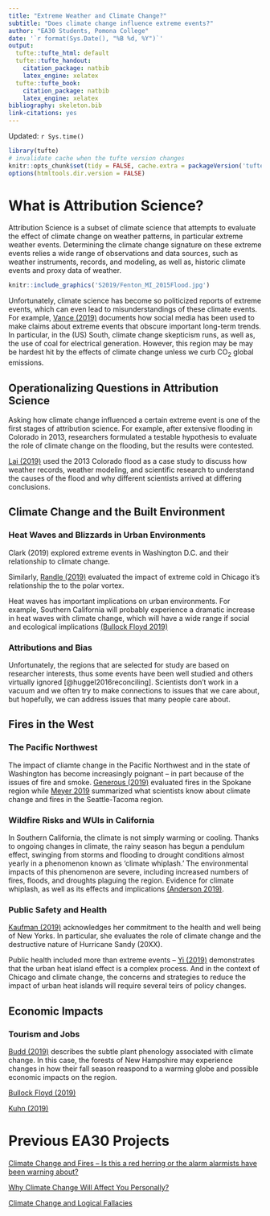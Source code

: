 ```yaml
---
title: "Extreme Weather and Climate Change?"
subtitle: "Does climate change influence extreme events?"
author: "EA30 Students, Pomona College"
date: '`r format(Sys.Date(), "%B %d, %Y")`'
output:
  tufte::tufte_html: default
  tufte::tufte_handout:
    citation_package: natbib
    latex_engine: xelatex
  tufte::tufte_book:
    citation_package: natbib
    latex_engine: xelatex
bibliography: skeleton.bib
link-citations: yes
---
```

Updated: `r Sys.time()`

```r
library(tufte)
# invalidate cache when the tufte version changes
knitr::opts_chunk$set(tidy = FALSE, cache.extra = packageVersion('tufte'))
options(htmltools.dir.version = FALSE)
```
# What is Attribution Science?

Attribution Science is a subset of climate science that attempts to evaluate the effect of climate change on weather patterns, in particular extreme weather events.  Determining the climate change signature on these extreme events relies a wide range of observations and data sources, such as weather instruments, records, and modeling, as well as, historic climate events and proxy data of weather.  


```r
knitr::include_graphics('S2019/Fenton_MI_2015Flood.jpg')
```

Unfortunately, climate science has become so politicized reports of extreme events, which can even lead to misunderstandings of these climate events. For example, [Vance (2019)](S2019/Vance/Vance3.html) documents how social media has been used to make claims about extreme events that obscure important long-term trends. In particular, in the (US) South, climate change skepticism runs, as well as, the use of coal for electrical generation. However, this region may be may be hardest hit by the effects of climate change unless we curb CO<sub>2</sub> global emissions. 

## Operationalizing Questions in Attribution Science

Asking how climate change influenced a certain extreme event is one of the first stages of attribution science. For example, after extensive flooding in Colorado in 2013, researchers formulated a testable hypothesis to evaluate the role of climate change on the flooding, but the results were contested. 

[Lai (2019)](S2019/Lai/Lai4.html) used the 2013 Colorado flood as a case study to discuss how weather records, weather modeling, and scientific research to understand the causes of the flood and why different scientists arrived at differing conclusions.

## Climate Change and the Built Environment

### Heat Waves and Blizzards in Urban Environments

Clark (2019) explored extreme events in Washington D.C. and their relationship to climate change. 

Similarly, [Randle (2019)](S2019/Randle/Randle.html)
evaluated the impact of extreme cold in Chicago it's relationship the to the polar vortex. 

Heat waves has important implications on urban environments. For example, Southern California will probably experience a dramatic increase in heat waves with climate change, which will have a wide range if social and ecological implications [(Bullock Floyd 2019)](S2019/Bullock_Floyd/Bullock_Floyd3.html)

### Attributions and Bias

Unfortunately, the regions that are selected for study are based on researcher interests, thus some events have been well studied and others virtually ignored [@huggel2016reconciling]. Scientists don't work in a vacuum and we often try to make connections to issues that we care about, but hopefully, we can address issues that many people care about. 

## Fires in the West

### The Pacific Northwest

The impact of cliamte change in the Pacific Northwest and in the state of Washington has become increasingly poignant -- in part because of the issues of fire and smoke. [Generous (2019)](S2019/Generous/Generous5.html) evaluated fires in the Spokane region while [Meyer 2019](S2019/Meyer/Meyer3.html) summarized what scientists know about climate change and fires in the Seattle-Tacoma region. 

### Wildfire Risks and WUIs in California

In Southern California, the climate is not simply warming or cooling. Thanks to ongoing changes in climate, the rainy season has begun a pendulum effect, swinging from storms and flooding to drought conditions almost yearly in a phenomenon known as 'climate whiplash.' The environmental impacts of this phenomenon are severe, including increased numbers of fires, floods, and droughts plaguing the region. Evidence for climate whiplash, as well as its effects and implications [(Anderson 2019)](S2019/Anderson/Anderson4.html).






### Public Safety and Health

[Kaufman (2019)](S2019/Kaufman/Kaufman2.html) acknowledges her commitment to the health and well being of New Yorks. In particular, she evaluates the role of climate change and the destructive nature of Hurricane Sandy (20XX). 

Public health included more than extreme events -- [Yi (2019)](S2019/Yi/Yi2.html) demonstrates that the urban heat island effect is a complex process. And in the context of Chicago and climate change, the concerns and strategies to reduce the impact of urban heat islands will require several teirs of policy changes.


## Economic Impacts



### Tourism and Jobs

[Budd (2019)](S2019/Budd/Budd2.html) describes the subtle plant phenology associated with climate change. In this case, the forests of New Hampshire may experience changes in how their fall season reaspond to a warming globe and possible economic impacts on the region. 



[Bullock Floyd (2019)](S2019/Bullock_Floyd/Bullock_Floyd2.html)

[Kuhn (2019)](S2019/Kuhn/Kuhn.html)


# Previous EA30 Projects

[Climate Change and Fires -- Is this a red herring or the alarm alarmists have been warning about?](F2018/index_2018F.html)

[Why Climate Change Will Affect You Personally?](F2017/index_2017F.html)

[Climate Change and Logical Fallacies](S2017/index_2017S.html)
